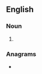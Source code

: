 ==English==

===Noun===
{{head|en|noun form}}

# {{plural of|adieu|lang=en}}

===Anagrams===
* {{anagrams|en|a=adeisu|aduise}}